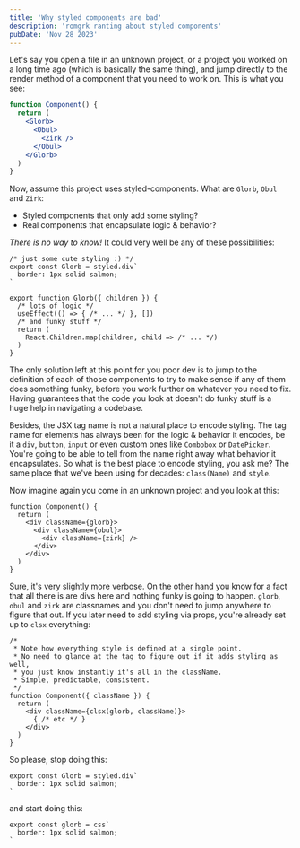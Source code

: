 ```yaml
---
title: 'Why styled components are bad'
description: 'romgrk ranting about styled components'
pubDate: 'Nov 28 2023'
---
```


Let's say you open a file in an unknown project, or a project you worked on a long time ago (which is basically the same thing), and jump directly to the render method of a component that you need to work on. This is what you see:

```jsx
function Component() {
  return (
    <Glorb>
      <Obul>
        <Zirk />
      </Obul>
    </Glorb>
  )
}
```

Now, assume this project uses styled-components. What are `Glorb`, `Obul` and `Zirk`:
 - Styled components that only add some styling?
 - Real components that encapsulate logic & behavior?

*There is no way to know!* It could very well be any of these possibilities:

```tsx
/* just some cute styling :) */
export const Glorb = styled.div`
  border: 1px solid salmon;
`
```

```tsx
export function Glorb({ children }) {
  /* lots of logic */
  useEffect(() => { /* ... */ }, [])
  /* and funky stuff */
  return (
    React.Children.map(children, child => /* ... */)
  )
}
```

The only solution left at this point for you poor dev is to jump to the definition of each of those components to try to make sense if any of them does something funky, before you work further on whatever you need to fix. Having guarantees that the code you look at doesn't do funky stuff is a huge help in navigating a codebase.

Besides, the JSX tag name is not a natural place to encode styling. The tag name for elements has always been for the logic & behavior it encodes, be it a `div`, `button`, `input` or even custom ones like `Combobox` or `DatePicker`. You're going to be able to tell from the name right away what behavior it encapsulates. So what is the best place to encode styling, you ask me? The same place that we've been using for decades: `class(Name)` and `style`.

Now imagine again you come in an unknown project and you look at this:

```tsx
function Component() {
  return (
    <div className={glorb}>
      <div className={obul}>
        <div className={zirk} />
      </div>
    </div>
  )
}
```

Sure, it's very slightly more verbose. On the other hand you know for a fact that all there is are divs here and nothing funky is going to happen. `glorb`, `obul` and `zirk` are classnames and you don't need to jump anywhere to figure that out. If you later need to add styling via props, you're already set up to `clsx` everything:

```tsx
/*
 * Note how everything style is defined at a single point.
 * No need to glance at the tag to figure out if it adds styling as well,
 * you just know instantly it's all in the className.
 * Simple, predictable, consistent.
 */
function Component({ className }) {
  return (
    <div className={clsx(glorb, className)}>
      { /* etc */ }
    </div>
  )
}
```

So please, stop doing this:
```tsx
export const Glorb = styled.div`
  border: 1px solid salmon;
`
```
and start doing this:
```tsx
export const glorb = css`
  border: 1px solid salmon;
`
```

<br/>
<br/>
<RandomPlant />
<br/>
<br/>
